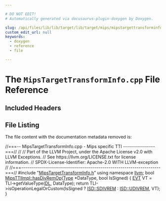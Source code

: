 ```yaml
---

# DO NOT EDIT!
# Automatically generated via docusaurus-plugin-doxygen by Doxygen.

slug: /api/files/lib/lib/target/lib/target/mips/mipstargettransforminfo-cpp
custom_edit_url: null
keywords:
  - doxygen
  - reference
  - file

---
```





# The `MipsTargetTransformInfo.cpp` File Reference

<DoxygenPage pluginConfig={pluginConfig}>



## Included Headers

<IncludesList>
<IncludesListItem
  filePath="MipsTargetTransformInfo.h"
  permalink="/docs/api/files/lib/lib/target/lib/target/mips/mipstargettransforminfo-h"
  isLocal="true" />
</IncludesList>


## File Listing

The file content with the documentation metadata removed is:

<ProgramListing>

<Link id="l00001" /><CodeLine lineNumber="1"><Highlight kind="comment">//===-- MipsTargetTransformInfo.cpp - Mips specific TTI ----------------===//</Highlight><Highlight kind="normal"></Highlight></CodeLine>
<Link id="l00002" /><CodeLine lineNumber="2"><Highlight kind="normal"></Highlight><Highlight kind="comment">//</Highlight><Highlight kind="normal"></Highlight></CodeLine>
<Link id="l00003" /><CodeLine lineNumber="3"><Highlight kind="normal"></Highlight><Highlight kind="comment">// Part of the LLVM Project, under the Apache License v2.0 with LLVM Exceptions.</Highlight><Highlight kind="normal"></Highlight></CodeLine>
<Link id="l00004" /><CodeLine lineNumber="4"><Highlight kind="normal"></Highlight><Highlight kind="comment">// See https://llvm.org/LICENSE.txt for license information.</Highlight><Highlight kind="normal"></Highlight></CodeLine>
<Link id="l00005" /><CodeLine lineNumber="5"><Highlight kind="normal"></Highlight><Highlight kind="comment">// SPDX-License-Identifier: Apache-2.0 WITH LLVM-exception</Highlight><Highlight kind="normal"></Highlight></CodeLine>
<Link id="l00006" /><CodeLine lineNumber="6"><Highlight kind="normal"></Highlight><Highlight kind="comment">//</Highlight><Highlight kind="normal"></Highlight></CodeLine>
<Link id="l00007" /><CodeLine lineNumber="7"><Highlight kind="normal"></Highlight><Highlight kind="comment">//===----------------------------------------------------------------------===//</Highlight><Highlight kind="normal"></Highlight></CodeLine>
<Link id="l00008" /><CodeLine lineNumber="8"><Highlight kind="normal"></Highlight></CodeLine>
<Link id="l00009" /><CodeLine lineNumber="9"><Highlight kind="normal"></Highlight><Highlight kind="preprocessor">#include &quot;<a href="/docs/api/files/lib/lib/target/lib/target/mips/mipstargettransforminfo-h">MipsTargetTransformInfo.h</a>&quot;</Highlight><Highlight kind="normal"></Highlight></CodeLine>
<Link id="l00010" /><CodeLine lineNumber="10"><Highlight kind="normal"></Highlight></CodeLine>
<Link id="l00011" /><CodeLine lineNumber="11"><Highlight kind="normal"></Highlight><Highlight kind="keyword">using namespace </Highlight><Highlight kind="normal"><a href="/docs/api/namespaces/llvm">llvm</a>;</Highlight></CodeLine>
<Link id="l00012" /><CodeLine lineNumber="12"><Highlight kind="normal"></Highlight></CodeLine>
<Link id="l00013" /><CodeLine lineNumber="13" lineLink="/docs/api/classes/llvm/mipsttiimpl/#afaee63f7155cd90a88e692636d19bc9f"><Highlight kind="normal"></Highlight><Highlight kind="keywordtype">bool</Highlight><Highlight kind="normal"> <a href="/docs/api/classes/llvm/mipsttiimpl/#afaee63f7155cd90a88e692636d19bc9f">MipsTTIImpl::hasDivRemOp</a>(<a href="/docs/api/classes/llvm/type">Type</a> &#42;DataType, </Highlight><Highlight kind="keywordtype">bool</Highlight><Highlight kind="normal"> IsSigned) &#123;</Highlight></CodeLine>
<Link id="l00014" /><CodeLine lineNumber="14"><Highlight kind="normal">  <a href="/docs/api/structs/llvm/evt">EVT</a> VT = TLI-&gt;getValueType(<a href="/docs/api/classes/llvm/basicttiimplbase/#aec0b8db50138e2a68aca36959b6692a5">DL</a>, DataType);</Highlight></CodeLine>
<Link id="l00015" /><CodeLine lineNumber="15"><Highlight kind="normal">  </Highlight><Highlight kind="keywordflow">return</Highlight><Highlight kind="normal"> TLI-&gt;isOperationLegalOrCustom(IsSigned ? <a href="/docs/api/namespaces/llvm/isd/#a22ea9cec080dd5f4f47ba234c2f59110a3a874f66e1efe5be79552bbe7ee3121a">ISD::SDIVREM</a> : <a href="/docs/api/namespaces/llvm/isd/#a22ea9cec080dd5f4f47ba234c2f59110a3a257ffa49107e2db978e8a6e2688ada">ISD::UDIVREM</a>,</Highlight></CodeLine>
<Link id="l00016" /><CodeLine lineNumber="16"><Highlight kind="normal">                                       VT);</Highlight></CodeLine>
<Link id="l00017" /><CodeLine lineNumber="17"><Highlight kind="normal">&#125;</Highlight></CodeLine>

</ProgramListing>

</DoxygenPage>
